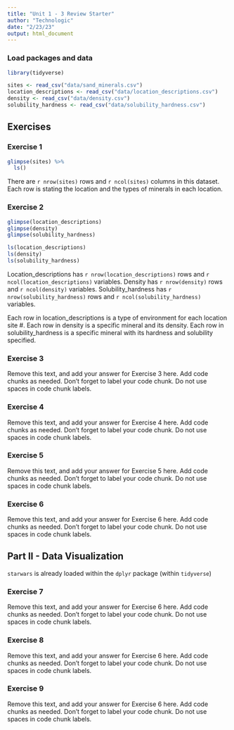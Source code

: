 ```yaml
---
title: "Unit 1 - 3 Review Starter"
author: "Technologic"
date: "2/23/23"
output: html_document
---
```


### Load packages and data

```r
library(tidyverse) 
```

```r
sites <- read_csv("data/sand_minerals.csv")
location_descriptions <- read_csv("data/location_descriptions.csv")
density <- read_csv("data/density.csv")
solubility_hardness <- read_csv("data/solubility_hardness.csv")
```

## Exercises

### Exercise 1

```r
glimpse(sites) %>% 
  ls()
```

There are `r nrow(sites)` rows and `r ncol(sites)` columns in this dataset. Each row is stating the location and the types of minerals in each location. 

### Exercise 2

```r

glimpse(location_descriptions)
glimpse(density)
glimpse(solubility_hardness)

ls(location_descriptions)
ls(density)
ls(solubility_hardness)

```

Location_descriptions has `r nrow(location_descriptions)` rows and `r ncol(location_descriptions)` variables.
Density has `r nrow(density)` rows and `r ncol(density)` variables.
Solubility_hardness has `r nrow(solubility_hardness)` rows and `r ncol(solubility_hardness)` variables.

Each row in location_descriptions is a type of environment for each location site #.
Each row in density is a specific mineral and its density.
Each row in solubility_hardness is a specific mineral with its hardness and solubility specified.

### Exercise 3

Remove this text, and add your answer for Exercise 3 here.
Add code chunks as needed.
Don't forget to label your code chunk.
Do not use spaces in code chunk labels.

### Exercise 4

Remove this text, and add your answer for Exercise 4 here.
Add code chunks as needed.
Don't forget to label your code chunk.
Do not use spaces in code chunk labels.

### Exercise 5

Remove this text, and add your answer for Exercise 5 here.
Add code chunks as needed.
Don't forget to label your code chunk.
Do not use spaces in code chunk labels.

### Exercise 6

Remove this text, and add your answer for Exercise 6 here.
Add code chunks as needed.
Don't forget to label your code chunk.
Do not use spaces in code chunk labels.

## Part II - Data Visualization

`starwars` is already loaded within the `dplyr` package (within `tidyverse`)

### Exercise 7

Remove this text, and add your answer for Exercise 6 here.
Add code chunks as needed.
Don't forget to label your code chunk.
Do not use spaces in code chunk labels.

### Exercise 8

Remove this text, and add your answer for Exercise 6 here.
Add code chunks as needed.
Don't forget to label your code chunk.
Do not use spaces in code chunk labels.

### Exercise 9

Remove this text, and add your answer for Exercise 6 here.
Add code chunks as needed.
Don't forget to label your code chunk.
Do not use spaces in code chunk labels.
